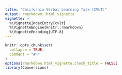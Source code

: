 ```yaml
---
title: "California Verbal Learning Task (CVLT)"
output: rmarkdown::html_vignette
vignette: >
  %\VignetteIndexEntry{cvlt}
  %\VignetteEngine{knitr::rmarkdown}
  %\VignetteEncoding{UTF-8}
---
```


```r
knitr::opts_chunk$set(
  collapse = TRUE,
  comment = "#>"
)
options(rmarkdown.html_vignette.check_title = FALSE)
library(Conversions)
```
